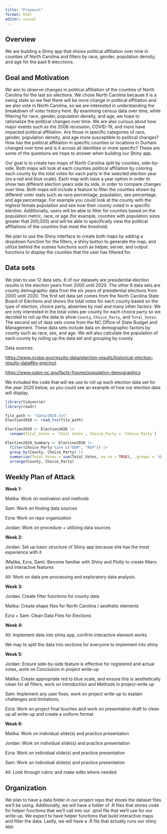 ```yaml
---
title: "Proposal"
format: html
editor: visual
---
```


## Overview

We are building a Shiny app that shows political affiliation over time in counties of North Carolina and filters by race, gender, population density, and age for the past 6 elecctions. 

## Goal and Motivation

We aim to observe changes in political affiliation of the counties of North Carolina for the last six elections. We chose North Carolina because it is a swing state so we feel there will be more change in political affiliation and we also vote in North Carolina, so we are interested in understanding the breakdown of voter history here. By examining census data over time, while filtering for race, gender, population density, and age, we hope to rationalize the political changes over time. We are also curious about how major events such as the 2008 recession, COVID-19, and more have impacted political affiliation. Are those in specific categories of race, gender, population density, and age more susceptible to political changes? How has the political affiliation in specific counties or locations in Durham changed over time and is it across all identities or more specific? These are some of the questions we hope to answer when building our Shiny app.

Our goal is to create two maps of North Carolina split by counties, side-by-side. Both maps will look at each counties political affiliation by coloring each county by the total votes for each party in the selected election year (on a red and blue scale). Each map with have a year option in order to show two different election years side by side, in order to compare changes over time. Both maps will include a feature to filter the counties shown by different voter stats such as race percentage, population, sex percentage, and age percentage. For example you could look at the county with the highest female population and see how their county voted in a specific election. Additionally, users will be able to filter for counties based on the population metric, race, or age (for example, counties with population sizes greater that 200,000) and will be able to specifically view the political affiliations of the counties that meet the threshold.

We plan to use the Shiny interface to create both maps by adding a dropdown function for the filters, a shiny button to generate the map, and utilize behind the scenes functions such as helper, server, and output functions to display the counties that the user has filtered for.

## Data sets

We plan to use 12 data sets. 6 of our datasets are presidential election results in the election years from 2000 until 2020. The other 6 data sets are county demographic data from the six years of presidential elections from 2000 until 2020. The first set data set comes from the North Carolina State Board of Elections and shows the total votes for each county based on the type of election, choice party, absentee by mail and many other factors. We are only interested in the total votes per county for each choice party so we decided to roll up the data to show `County`, `Choice_Party`, and `Total_Votes`. The second set of data sets come from the NC Office of State Budget and Management. These data sets include data on demographic factors by county such as race, sex, and age. We will also calculate the population of each county by rolling up the data set and grouping by county.

Data sources:

<https://www.ncsbe.gov/results-data/election-results/historical-election-results-data#by-precinct>

<https://www.osbm.nc.gov/facts-figures/population-demographics>

We included the code that will we use to roll up each election data set for the year 2020 below, so you could see an example of how our election data will display.

```r
library(tidyverse)
library(readr)

file_path <- "data/2020.txt"
Election2020 <- read_tsv(file_path)

Election2020 <- Election2020 |>
  rename(Total_Votes = `Total Votes`, Choice_Party = `Choice Party`)

Election2020_Summary <- Election2020 |>
  filter(Choice_Party %in% c("DEM", "REP")) |>
  group_by(County, Choice_Party) |>
  summarize(Total_Votes = sum(Total_Votes, na.rm = TRUE), .groups = 'drop') |>
  arrange(County, Choice_Party)
```

## Weekly Plan of Attack

**Week 1:**

Malika: Work on motivation and methods

Sam: Work on finding data sources 

Ezra: Work on repo organization

Jordan: Work on procedure + utilizing data sources 

**Week 2:**

Jordan: Set up basic structure of Shiny app because she has the most experience with it

(Malika, Ezra, Sam): Become familiar with Shiny and Plotly to create filters and interactive features 

All: Work on data pre-processing and exploratory data analysis.

**Week 3:**

Jordan: Create filter functions for county data

Malika: Create shape files for North Carolina / aesthetic elements

Ezra + Sam: Clean Data Files for Elections 

**Week 4:**

All: Implement data into shiny app, confirm interactive element works

We may to split the data into sections for everyone to implement into shiny 

**Week 5:**

Jordan: Ensure side-by-side feature is effective for registered and actual votes, work on Conclusion in project write-up

Malika: Create appropriate red to blue scale, and ensure this is aesthetically clean for all filters, work on Introduction and Methods in project-write up

Sam: Implement any user fixes, work on project write-up to explain challenges and limitations, 

Ezra: Work on project final touches and work on presentation draft to clean up all write-up and create a uniform format 

**Week 6:**

Malika: Work on individual slide(s) and practice presentation

Jordan: Work on individual slide(s) and practice presentation

Ezra: Work on individual slide(s) and practice presentation

Sam: Work on individual slide(s) and practice presentation

All: Look through rubric and make edits where needed

## Organization

We plan to have a data folder in our project repo that stores the dataset files we'll be using. Additionally, we will have a folder of .R files that stores code for helper functions that we'll call into our .qmd file that we'll use for our write-up. We expect to have helper functions that build interactive maps and filter the data. Lastly, we will have a .R file that actually runs our shiny app.
